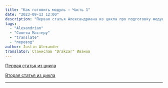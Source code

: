 ```yaml
---
title: "Как готовить модуль – Часть 1"
date: "2023-09-13 12:00"
description: "Первая статья Александриана из цикла про подготовку модуля Мастером к вождению #alexandrian #gmtips"
tags: 
  - "Alexandrian"
  - "Советы Мастеру"
  - "translate"
  - "перевод"
author: Justin Alexander
translator: Станислав "Drakzar" Иванов
---
```


[Первая статья из цикла](https://cyborgsandmages.com/posts/translations/alexandrian-how-to-prepare-module-1)

[Вторая статья из цикла](https://cyborgsandmages.com/posts/translations/alexandrian-how-to-prepare-module-2)

---
